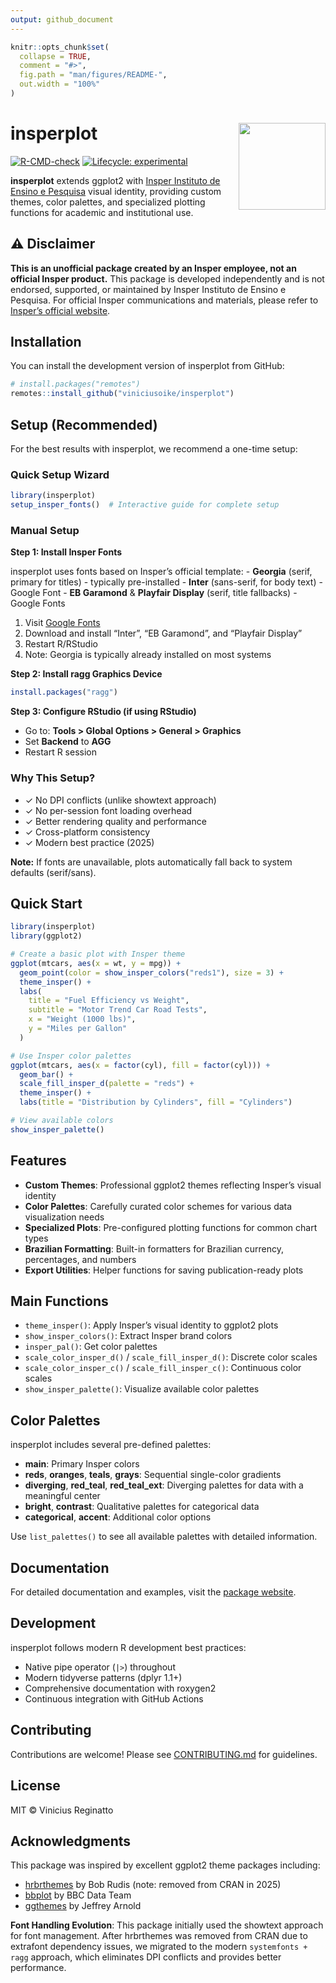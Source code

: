 ```yaml
---
output: github_document
---
```


<!-- README.md is generated from README.Rmd. Please edit that file -->

```r
knitr::opts_chunk$set(
  collapse = TRUE,
  comment = "#>",
  fig.path = "man/figures/README-",
  out.width = "100%"
)
```

# insperplot <img src="man/figures/logo.png" align="right" height="139" />

<!-- badges: start -->
[![R-CMD-check](https://github.com/viniciusreginatto/insperplot/actions/workflows/R-CMD-check.yaml/badge.svg)](https://github.com/viniciusreginatto/insperplot/actions/workflows/R-CMD-check.yaml)
[![Lifecycle: experimental](https://img.shields.io/badge/lifecycle-experimental-orange.svg)](https://lifecycle.r-lib.org/articles/stages.html#experimental)
<!-- badges: end -->

**insperplot** extends ggplot2 with [Insper Instituto de Ensino e Pesquisa](https://www.insper.edu.br/) visual identity, providing custom themes, color palettes, and specialized plotting functions for academic and institutional use.

## ⚠️ Disclaimer

**This is an unofficial package created by an Insper employee, not an official Insper product.** This package is developed independently and is not endorsed, supported, or maintained by Insper Instituto de Ensino e Pesquisa. For official Insper communications and materials, please refer to [Insper's official website](https://www.insper.edu.br/).

## Installation

You can install the development version of insperplot from GitHub:

```r
# install.packages("remotes")
remotes::install_github("viniciusoike/insperplot")
```

## Setup (Recommended)

For the best results with insperplot, we recommend a one-time setup:

### Quick Setup Wizard

```r
library(insperplot)
setup_insper_fonts()  # Interactive guide for complete setup
```

### Manual Setup

**Step 1: Install Insper Fonts**

insperplot uses fonts based on Insper's official template:
- **Georgia** (serif, primary for titles) - typically pre-installed
- **Inter** (sans-serif, for body text) - Google Font
- **EB Garamond** & **Playfair Display** (serif, title fallbacks) - Google Fonts

1. Visit [Google Fonts](https://fonts.google.com)
2. Download and install "Inter", "EB Garamond", and "Playfair Display"
3. Restart R/RStudio
4. Note: Georgia is typically already installed on most systems

**Step 2: Install ragg Graphics Device**

```r
install.packages("ragg")
```

**Step 3: Configure RStudio (if using RStudio)**

- Go to: **Tools > Global Options > General > Graphics**
- Set **Backend** to **AGG**
- Restart R session

### Why This Setup?

- ✓ No DPI conflicts (unlike showtext approach)
- ✓ No per-session font loading overhead
- ✓ Better rendering quality and performance
- ✓ Cross-platform consistency
- ✓ Modern best practice (2025)

**Note:** If fonts are unavailable, plots automatically fall back to system defaults (serif/sans).

## Quick Start

```r
library(insperplot)
library(ggplot2)

# Create a basic plot with Insper theme
ggplot(mtcars, aes(x = wt, y = mpg)) +
  geom_point(color = show_insper_colors("reds1"), size = 3) +
  theme_insper() +
  labs(
    title = "Fuel Efficiency vs Weight",
    subtitle = "Motor Trend Car Road Tests",
    x = "Weight (1000 lbs)",
    y = "Miles per Gallon"
  )

# Use Insper color palettes
ggplot(mtcars, aes(x = factor(cyl), fill = factor(cyl))) +
  geom_bar() +
  scale_fill_insper_d(palette = "reds") +
  theme_insper() +
  labs(title = "Distribution by Cylinders", fill = "Cylinders")

# View available colors
show_insper_palette()
```

## Features

- **Custom Themes**: Professional ggplot2 themes reflecting Insper's visual identity
- **Color Palettes**: Carefully curated color schemes for various data visualization needs
- **Specialized Plots**: Pre-configured plotting functions for common chart types
- **Brazilian Formatting**: Built-in formatters for Brazilian currency, percentages, and numbers
- **Export Utilities**: Helper functions for saving publication-ready plots

## Main Functions

- `theme_insper()`: Apply Insper's visual identity to ggplot2 plots
- `show_insper_colors()`: Extract Insper brand colors
- `insper_pal()`: Get color palettes
- `scale_color_insper_d()` / `scale_fill_insper_d()`: Discrete color scales
- `scale_color_insper_c()` / `scale_fill_insper_c()`: Continuous color scales
- `show_insper_palette()`: Visualize available color palettes

## Color Palettes

insperplot includes several pre-defined palettes:

- **main**: Primary Insper colors
- **reds**, **oranges**, **teals**, **grays**: Sequential single-color gradients
- **diverging**, **red_teal**, **red_teal_ext**: Diverging palettes for data with a meaningful center
- **bright**, **contrast**: Qualitative palettes for categorical data
- **categorical**, **accent**: Additional color options

Use `list_palettes()` to see all available palettes with detailed information.

## Documentation

For detailed documentation and examples, visit the [package website](https://viniciusreginatto.github.io/insperplot/).

## Development

insperplot follows modern R development best practices:

- Native pipe operator (`|>`) throughout
- Modern tidyverse patterns (dplyr 1.1+)
- Comprehensive documentation with roxygen2
- Continuous integration with GitHub Actions

## Contributing

Contributions are welcome! Please see [CONTRIBUTING.md](CONTRIBUTING.md) for guidelines.

## License

MIT © Vinicius Reginatto

## Acknowledgments

This package was inspired by excellent ggplot2 theme packages including:

- [hrbrthemes](https://github.com/hrbrmstr/hrbrthemes) by Bob Rudis (note: removed from CRAN in 2025)
- [bbplot](https://github.com/bbc/bbplot) by BBC Data Team
- [ggthemes](https://github.com/jrnold/ggthemes) by Jeffrey Arnold

**Font Handling Evolution**: This package initially used the showtext approach for font management. After hrbrthemes was removed from CRAN due to extrafont dependency issues, we migrated to the modern `systemfonts + ragg` approach, which eliminates DPI conflicts and provides better performance.
